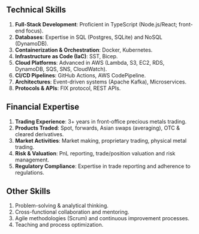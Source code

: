 ## Technical Skills

1.  **Full-Stack Development**: Proficient in TypeScript (Node.js/React; front-end focus).
1.  **Databases**: Expertise in SQL (Postgres, SQLite) and NoSQL (DynamoDB).
1.  **Containerization & Orchestration**: Docker, Kubernetes.
1.  **Infrastructure as Code (IaC)**: SST, Bicep.
1.  **Cloud Platforms**: Advanced in AWS (Lambda, S3, EC2, RDS, DynamoDB, SQS, SNS, CloudWatch).
1.  **CI/CD Pipelines**: GitHub Actions, AWS CodePipeline.
1.  **Architectures**: Event-driven systems (Apache Kafka), Microservices.
1.  **Protocols & APIs**: FIX protocol, REST APIs.

## Financial Expertise

1.  **Trading Experience**: 3+ years in front-office precious metals trading.
1.  **Products Traded**: Spot, forwards, Asian swaps (averaging), OTC & cleared derivatives.
1.  **Market Activities**: Market making, proprietary trading, physical metal trading.
1.  **Risk & Valuation**: PnL reporting, trade/position valuation and risk management.
1.  **Regulatory Compliance**: Expertise in trade reporting and adherence to regulations.

## Other Skills

1.  Problem-solving & analytical thinking.
1.  Cross-functional collaboration and mentoring.
1.  Agile methodologies (Scrum) and continuous improvement processes.
1.  Teaching and process optimization.
